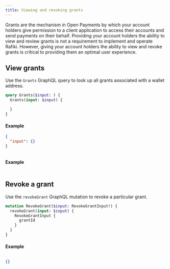 ```yaml
---
title: Viewing and revoking grants
---
```



Grants are the mechanism in Open Payments by which your account holders give permission to a client application to access their accounts and send payments on their behalf. Providing your account holders the ability to view and review grants is not a requirement to implement and operate Rafiki. However, giving your account holders the ability to view and revoke grants is critical to providing them an optimal user experience.

## View grants

Use the `Grants` GraphQL query to look up all grants associated with a wallet address.

<CodeBlock title='Grants query'>

```graphql
query Grants($input: ) {
  Grants(input: $input) {

  }
}
```

</CodeBlock>

#### Example

<CodeBlock title="Example JSON request">

```json
{
  "input": {}
}
```

</CodeBlock>

<CodeBlock title='Grants'>

```graphql

```

</CodeBlock>

#### Example

<CodeBlock title="Example JSON request">

```json

```

</CodeBlock>

## Revoke a grant

Use the `revokeGrant` GraphQL mutation to revoke a particular grant.

<CodeBlock title='revokeGrant mutation'>

```graphql
mutation RevokeGrant($input: RevokeGrantInput!) {
  revokeGrant(input: $input) {
    RevokeGrantInput {
      grantId
    }
  }
}
```

</CodeBlock>

#### Example

<CodeBlock title="Example JSON request">

```json

```

</CodeBlock>

<CodeBlock title='Example JSON response'>

```json
{}
```

</CodeBlock>

